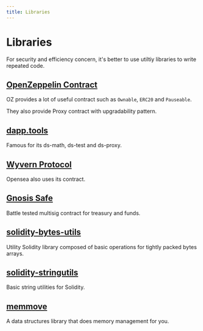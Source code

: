 ```yaml
---
title: Libraries
---
```


# Libraries

For security and efficiency concern, it's better to use utiltiy libraries to
write repeated code.

## [OpenZeppelin Contract](https://www.openzeppelin.com/contracts)

OZ provides a lot of useful contract such as `Ownable`, `ERC20` and `Pauseable`.

They also provide Proxy contract with upgradability pattern.

## [dapp.tools](https://dapp.tools/)

Famous for its ds-math, ds-test and ds-proxy.

## [Wyvern Protocol](https://wyvernprotocol.com/)

Opensea also uses its contract.

## [Gnosis Safe](https://gnosis-safe.io/)

Battle tested multisig contract for treasury and funds.

## [solidity-bytes-utils](https://github.com/GNSPS/solidity-bytes-utils)

Utility Solidity library composed of basic operations for tightly packed bytes
arrays.

## [solidity-stringutils](https://github.com/Arachnid/solidity-stringutils)

Basic string utilities for Solidity.

## [memmove](https://github.com/brockelmore/memmove)

A data structures library that does memory management for you.
